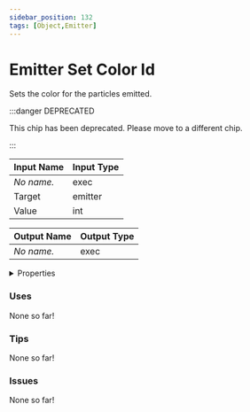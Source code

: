 ```yaml
---
sidebar_position: 132
tags: [Object,Emitter]
---
```


# Emitter Set Color Id

Sets the color for the particles emitted.

:::danger DEPRECATED

This chip has been deprecated. Please move to a different chip.

:::


<EsbSvg />

| Input Name | Input Type |
|-----------|-----------|
| *No name.* | exec |
| Target | emitter |
| Value | int |

| Output Name | Output Type |
|-----------|-----------|
| *No name.* | exec |


<details>
  <summary>Properties</summary>
  <div>
    <div>
    <table>
      <thead>
        <tr>
          <th>Is beta required?</th>
          <th>❌</th>
        </tr>
        <tr>
          <th>Is this chip a trolling risk?</th>
          <th>❌</th>
        </tr>
        <tr>
          <th>Chip UUID</th>
          <th>15e42063-cbae-40f9-a9e4-8226e83217ec</th>
        </tr>
      </thead>
    </table>
    </div>
  </div>
</details>

### Uses

None so far!

### Tips

None so far!

### Issues

None so far!
